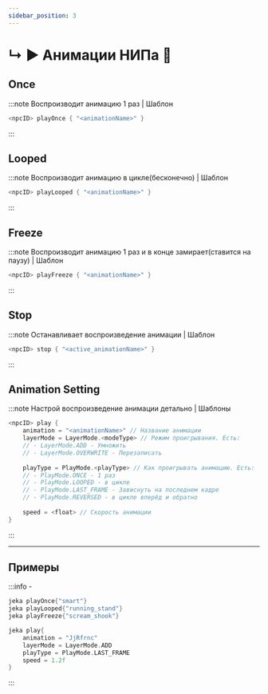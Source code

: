```yaml
---
sidebar_position: 3
---
```


# ↳ ▶ Анимации НИПа 🤺

## Once

:::note Воспроизводит анимацию 1 раз | Шаблон
```kts
<npcID> playOnce { "<animationName>" }
```
:::

## Looped

:::note Воспроизводит анимацию в цикле(бесконечно) | Шаблон
```kts
<npcID> playLooped { "<animationName>" }
```
:::

## Freeze

:::note Воспроизводит анимацию 1 раз и в конце замирает(ставится на паузу) | Шаблон
```kts 
<npcID> playFreeze { "<animationName>" }
```
:::

## Stop

:::note Останавливает воспроизведение анимации | Шаблон
```kts
<npcID> stop { "<active_animationName>" }
```
:::

## Animation Setting

:::note Настрой воспроизведение анимации детально | Шаблоны
```kts
<npcID> play {
    animation = "<animationName>" // Название анимации
    layerMode = LayerMode.<modeType> // Режим проигрывания. Есть:
    // - LayerMode.ADD - Умножить
    // - LayerMode.OVERWRITE - Перезаписать
    
    playType = PlayMode.<playType> // Как проигрывать анимацию. Есть:
    // - PlayMode.ONCE - 1 раз
    // - PlayMode.LOOPED - в цикле
    // - PlayMode.LAST_FRAME - Зависнуть на последнем кадре
    // - PlayMode.REVERSED - в цикле вперёд и обратно
    
    speed = <float> // Скорость анимации
}
```
:::

---

## Примеры
:::info -
```kts
jeka playOnce{"smart"}
jeka playLooped{"running_stand"}
jeka playFreeze{"scream_shook"}

jeka play{
    animation = "JjRfrnc"
    layerMode = LayerMode.ADD
    playType = PlayMode.LAST_FRAME
    speed = 1.2f
}
```
:::